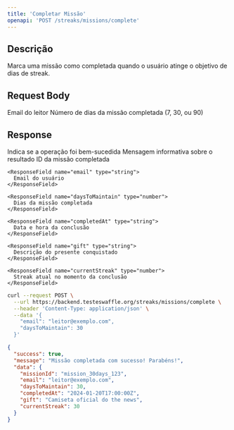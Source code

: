 ```yaml
---
title: 'Completar Missão'
openapi: 'POST /streaks/missions/complete'
---
```


## Descrição

Marca uma missão como completada quando o usuário atinge o objetivo de dias de streak.

## Request Body

<ParamField body="email" type="string" required>
  Email do leitor
</ParamField>

<ParamField body="daysToMaintain" type="number" required>
  Número de dias da missão completada (7, 30, ou 90)
</ParamField>

## Response

<ResponseField name="success" type="boolean">
  Indica se a operação foi bem-sucedida
</ResponseField>

<ResponseField name="message" type="string">
  Mensagem informativa sobre o resultado
</ResponseField>

<ResponseField name="data" type="object">
  <Expandable title="properties">
    <ResponseField name="missionId" type="string">
      ID da missão completada
    </ResponseField>

    <ResponseField name="email" type="string">
      Email do usuário
    </ResponseField>

    <ResponseField name="daysToMaintain" type="number">
      Dias da missão completada
    </ResponseField>

    <ResponseField name="completedAt" type="string">
      Data e hora da conclusão
    </ResponseField>

    <ResponseField name="gift" type="string">
      Descrição do presente conquistado
    </ResponseField>

    <ResponseField name="currentStreak" type="number">
      Streak atual no momento da conclusão
    </ResponseField>
  </Expandable>
</ResponseField>

<RequestExample>

```bash
curl --request POST \
  --url https://backend.testeswaffle.org/streaks/missions/complete \
  --header 'Content-Type: application/json' \
  --data '{
    "email": "leitor@exemplo.com",
    "daysToMaintain": 30
  }'
```

</RequestExample>

<ResponseExample>

```json
{
  "success": true,
  "message": "Missão completada com sucesso! Parabéns!",
  "data": {
    "missionId": "mission_30days_123",
    "email": "leitor@exemplo.com",
    "daysToMaintain": 30,
    "completedAt": "2024-01-20T17:00:00Z",
    "gift": "Camiseta oficial do the news",
    "currentStreak": 30
  }
}
```

</ResponseExample>